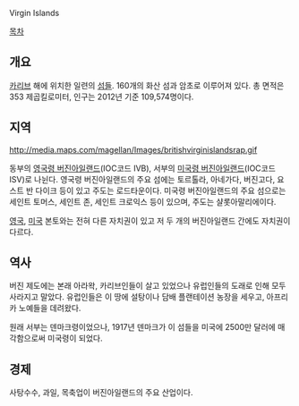 Virgin Islands

[[목차]]
== 개요 ==
[[카리브]] 해에 위치한 일련의 [[섬]]들. 160개의 화산 섬과 암초로 이루어져 있다. 총 면적은 353 제곱킬로미터, 인구는 2012년 기준 109,574명이다.

== 지역 ==
http://media.maps.com/magellan/Images/britishvirginislandsrap.gif

동부의 [[영국령 버진아일랜드]](IOC코드 IVB), 서부의 [[미국령 버진아일랜드]](IOC코드 ISV)로 나뉜다. 영국령 버진아일랜드의 주요 섬에는 토르톨라, 아네가다, 버진고다, 요스트 반 다이크 등이 있고 주도는 로드타운이다. 미국령 버진아일랜드의 주요 섬으로는 세인트 토머스, 세인트 존, 세인트 크로익스 등이 있으며, 주도는 샬롯아말리에이다. 

[[영국]], [[미국]] 본토와는 전혀 다른 자치권이 있고 저 두 개의 버진아일랜드 간에도 자치권이 다르다.
== 역사 ==
버진 제도에는 본래 아라왁, 카리브인들이 살고 있었으나 유럽인들의 도래로 인해 모두 사라지고 말았다. 유럽인들은 이 땅에 설탕이나 담배 플랜테이션 농장을 세우고, 아프리카 노예들을 데려왔다.

원래 서부는 덴마크령이었으나, 1917년 덴마크가 이 섬들을 미국에 2500만 달러에 매각함으로써 미국령이 되었다.

== 경제 ==
사탕수수, 과일, 목축업이 버진아일랜드의 주요 산업이다.
